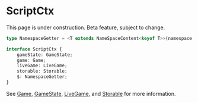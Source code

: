 
# ScriptCtx

<Callout type="warning" emoji="⚠️">
    This page is under construction.
</Callout>

<Callout type="warning" emoji="⚠️">
    Beta feature, subject to change.
</Callout>

```typescript
type NamespaceGetter = <T extends NameSpaceContent<keyof T>>(namespace: string) => Namespace<T>;

interface ScriptCtx {
    gameState: GameState;
    game: Game;
    liveGame: LiveGame;
    storable: Storable;
    $: NamespaceGetter;
}
```

See [Game](../game/game), [GameState](../game/gamestate), [LiveGame](../game/livegame), and [Storable](../game/storable) for more information.
